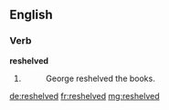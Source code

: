 ==English==

===Verb===
'''reshelved'''

# {{past participle of|reshelve}}
#: George reshelved the books.

[[de:reshelved]]
[[fr:reshelved]]
[[mg:reshelved]]